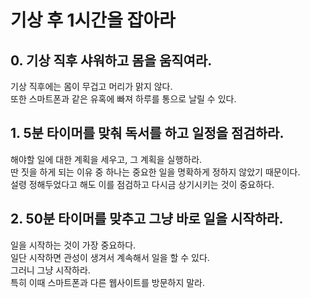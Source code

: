 # 기상 후 1시간을 잡아라

## 0. 기상 직후 샤워하고 몸을 움직여라.

기상 직후에는 몸이 무겁고 머리가 맑지 않다.  
또한 스마트폰과 같은 유혹에 빠져 하루를 통으로 날릴 수 있다.

## 1. 5분 타이머를 맞춰 독서를 하고 일정을 점검하라.

해야할 일에 대한 계획을 세우고, 그 계획을 실행하라.  
딴 짓을 하게 되는 이유 중 하나는 중요한 일을 명확하게 정하지 않았기 때문이다.  
설령 정해두었다고 해도 이를 점검하고 다시금 상기시키는 것이 중요하다.

## 2. 50분 타이머를 맞추고 그냥 바로 일을 시작하라.

일을 시작하는 것이 가장 중요하다.  
일단 시작하면 관성이 생겨서 계속해서 일을 할 수 있다.  
그러니 그냥 시작하라.  
특히 이때 스마트폰과 다른 웹사이트를 방문하지 말라.

